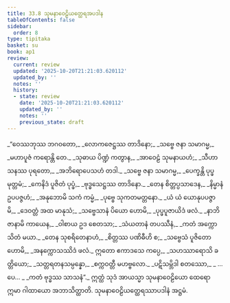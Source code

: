 ```yaml
---
title: 33.8 သုမနာဝေဠိယတ္ထေရအပဒါန
tableOfContents: false
sidebar:
  order: 8
type: tipitaka
basket: su
book: ap1
review:
  current: review
  updated: '2025-10-20T21:21:03.620112'
  updated_by: ''
  notes: ''
  history:
  - state: review
    date: '2025-10-20T21:21:03.620112'
    updated_by: ''
    notes: ''
    previous_state: draft
---
```



<DynamicBreadcrumb />


<ReviewStatus review={frontmatter.review} showDetails={true} />

<HypothesisAnnotation frontmatter={frontmatter} />

<Division number="64" book="ap1" e="ch" v="20" p="301">

<Paragraph number="3664" type="verses" book="ap1">
_“ဝေဿဘုဿ ဘဂဝတော,_  
_လောကဇေဋ္ဌဿ တာဒိနော;_  
_သဗ္ဗေ ဇနာ သမာဂမ္မ,_  
_မဟာပူဇံ ကရောန္တိ တေ._  

</Paragraph>

</Division>
<Division number="65" book="ap1" e="ch" v="20" p="301">

<Paragraph number="3665" type="verses" book="ap1">
_သုဓာယ ပိဏ္ဍံ ကတွာန,_  
_အာဝေဠံ သုမနာယဟံ;_  
_သီဟာသနဿ ပုရတော,_  
_အဘိရောပေသဟံ တဒါ._  

</Paragraph>

</Division>
<Division number="66" book="ap1" e="ch" v="20" p="301">

<Paragraph number="3666" type="verses" book="ap1">
_သဗ္ဗေ ဇနာ သမာဂမ္မ,_  
_ပေက္ခန္တိ ပုပ္ဖမုတ္တမံ;_  
_ကေနိဒံ ပူဇိတံ ပုပ္ဖံ,_  
_ဗုဒ္ဓသေဋ္ဌဿ တာဒိနော._  

</Paragraph>

</Division>
<Division number="67" book="ap1" e="ch" v="20" p="301">

<Paragraph number="3667" type="verses" book="ap1">
_တေန စိတ္တပ္ပသာဒေန,_  
_နိမ္မာနံ ဥပပဇ္ဇဟံ;_  
_အနုဘောမိ သကံ ကမ္မံ,_  
_ပုဗ္ဗေ သုကတမတ္တနော._  

</Paragraph>

</Division>
<Division number="68" book="ap1" e="ch" v="20" p="301">

<Paragraph number="3668" type="verses" book="ap1">
_ယံ ယံ ယောနုပပဇ္ဇာမိ,_  
_ဒေဝတ္တံ အထ မာနုသံ;_  
_သဗ္ဗေသာနံ ပိယော ဟောမိ,_  
_ပုပ္ဖပူဇာယိဒံ ဖလံ._  

</Paragraph>

</Division>
<Division number="69" book="ap1" e="ch" v="20" p="301">

<Paragraph number="3669" type="verses" book="ap1">
_နာဘိဇာနာမိ ကာယေန,_  
_ဝါစာယ ဥဒ စေတသာ;_  
_သံယတာနံ တပဿီနံ,_  
_ကတံ အက္ကောသိတံ မယာ._  

</Paragraph>

</Division>
<Division number="70" book="ap1" e="ch" v="20" p="301">

<Paragraph number="3670" type="verses" book="ap1">
_တေန သုစရိတေနာဟံ,_  
_စိတ္တဿ ပဏိဓီဟိ စ;_  
_သဗ္ဗေသံ ပူဇိတော ဟောမိ,_  
_အနက္ကောသဿိဒံ ဖလံ._  

</Paragraph>

</Division>
<Division number="71" book="ap1" e="ch" v="20" p="301">

<Paragraph number="3671" type="verses" book="ap1">
ဣတော ဧကာဒသေ ကပ္ပေ,_  
_သဟဿာရောသိ ခတ္တိယော;_  
_သတ္တရတနသမ္ပန္နော,_  
_စက္ကဝတ္တီ မဟဗ္ဗလော._  

</Paragraph>

</Division>
<Division number="72" book="ap1" e="ch" v="20" p="301">

<Paragraph number="3672" type="verses" book="ap1">
_ပဋိသမ္ဘိဒါ စတဿော,_  
_ …ပေ… _  
_ကတံ ဗုဒ္ဓဿ သာသနံ”._  

</Paragraph>

<Paragraph number="3673" book="ap1">
ဣတ္ထံ သုဒံ အာယသ္မာ သုမနာဝေဠိယော ထေရော ဣမာ ဂါထာယော အဘာသိတ္ထာတိ.

</Paragraph>
</Division>

<Paragraph number="3674" type="center" book="ap1">
သုမနာဝေဠိယတ္ထေရဿာပဒါနံ အဋ္ဌမံ.
</Paragraph>